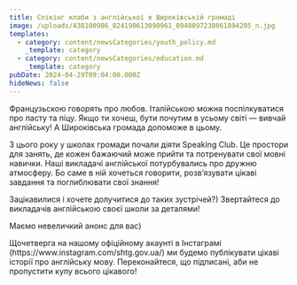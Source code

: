 ```yaml
---
title: Спікінг клаби з англійської в Широківській громаді
image: /uploads/438100986_824190613090961_8948097238061894205_n.jpg
templates:
  - category: content/newsCategories/youth_policy.md
    _template: category
  - category: content/newsCategories/education.md
    _template: category
pubDate: 2024-04-29T09:04:00.000Z
hideNews: false
---
```


Французьскою говорять про любов. Італійською можна поспілкуватися про пасту та піцу. Якщо ти хочеш, бути почутим в усьому світі — вивчай англійську! А Широківська громада допоможе в цьому.

З цього року у школах громади почали діяти Speaking Club. Це простори для занять, де кожен бажаючий може прийти та потренувати свої мовні навички. Наші викладачі англійської потурбувались про дружню атмосферу. Бо саме в ній хочеться говорити, розв’язувати цікаві завдання та поглиблювати свої знання! 

Зацікавилися і хочете долучитися до таких зустрічей?) Звертайтеся до викладачів англійською своєї школи за деталями! 

Маємо невеличкий анонс для вас) 

Щочетверга на нашому офіційному акаунті в Інстаграмі (https\://www\.instagram.com/shtg.gov.ua/) ми будемо публікувати цікаві історії про англійську мову. Переконайтеся, що підписані, аби не пропустити купу всього цікавого!
